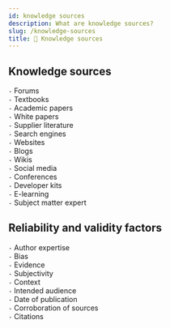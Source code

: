 ```yaml
---
id: knowledge sources
description: What are knowledge sources?
slug: /knowledge-sources
title: 🧠 Knowledge sources
---
```


## Knowledge sources

`-` Forums <br />
`-` Textbooks <br />
`-` Academic papers <br />
`-` White papers <br />
`-` Supplier literature <br />
`-` Search engines <br />
`-` Websites <br />
`-` Blogs <br />
`-` Wikis <br />
`-` Social media <br />
`-` Conferences <br />
`-` Developer kits <br />
`-` E-learning <br />
`-` Subject matter expert <br />

## Reliability and validity factors
`-` Author expertise <br />
`-` Bias <br />
`-` Evidence <br />
`-` Subjectivity <br />
`-` Context <br />
`-` Intended audience <br />
`-` Date of publication <br />
`-` Corroboration of sources <br />
`-` Citations <br />